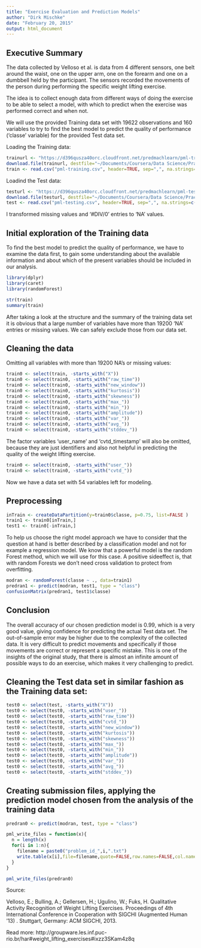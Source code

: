 ```yaml
---
title: "Exercise Evaluation and Prediction Models"
author: "Dirk Mischke"
date: "February 20, 2015"
output: html_document
---
```

## Executive Summary

The data collected by Velloso et al. is data from 4 different sensors, one belt around the
waist, one on the upper arm, one on the forearm and one on a dumbbell held by the participant.
The sensors recorded the movements of the person during performing the specific weight 
lifting exercise.

The idea is to collect enough data from different ways of doing the exercise to be able to
select a model, with which to predict when the exercise was performed correct and when not.

We will use the provided Training data set with 19622 observations and 160 variables
to try to find the best model to predict the quality of performance ('classe' variable)
for the provided Test data set.

Loading the Training data:
```r
trainurl <- "https://d396qusza40orc.cloudfront.net/predmachlearn/pml-training.csv"
download.file(trainurl, destfile="~/Documents/Coursera/Data Science/Practical Machine Learning/Course Project/pml-training.csv", method="curl")
train <- read.csv("pml-training.csv", header=TRUE, sep=",", na.strings=c("NA","#DIV/0!",""))
```
Loadind the Test data:
```r
testurl <- "https://d396qusza40orc.cloudfront.net/predmachlearn/pml-testing.csv"
download.file(testurl, destfile="~/Documents/Coursera/Data Science/Practical Machine Learning/Course Project/pml-testing.csv", method="curl")
test <- read.csv("pml-testing.csv", header=TRUE, sep=",", na.strings=c("NA","#DIV/0!",""))
```
I transformed missing values and '#DIV/0' entries to 'NA' values.

## Initial exploration of the Training data

To find the best model to predict the quality of performance, we have to examine the data
first, to gain some understanding about the available information and about which of the 
present variables should be included in our analysis.

```r
library(dplyr)
library(caret)
library(randomForest)
```

```r
str(train)
summary(train)
```

After taking a look at the structure and the summary of the training data set it is obvious that a large number of variables have more than 19200 'NA' entries or missing values. We can safely exclude those from our data set.

## Cleaning the data

Omitting all variables with more than 19200 NA's or missing values:

```r
train0 <- select(train, -starts_with("X"))
train0 <- select(train0, -starts_with("raw_time"))
train0 <- select(train0, -starts_with("new_window"))
train0 <- select(train0, -starts_with("kurtosis"))
train0 <- select(train0, -starts_with("skewness"))
train0 <- select(train0, -starts_with("max_"))
train0 <- select(train0, -starts_with("min_"))
train0 <- select(train0, -starts_with("amplitude"))
train0 <- select(train0, -starts_with("var_"))
train0 <- select(train0, -starts_with("avg_"))
train0 <- select(train0, -starts_with("stddev_"))
```

The factor variables 'user_name' and 'cvtd_timestamp' will also be omitted, because
they are just identifiers and also not helpful in predicting the quality of the weight lifting exercise.

```r
train0 <- select(train0, -starts_with("user_"))
train0 <- select(train0, -starts_with("cvtd_"))
```
Now we have a data set with 54 variables left for modeling.

## Preprocessing

```r
inTrain <- createDataPartition(y=train0$classe, p=0.75, list=FALSE )
train1 <- train0[inTrain,]
test1 <- train0[-inTrain,]
```

To help us choose the right model approach we have to consider that the question at hand
is better described by a classification model and not for example a regression model.
We know that a powerful model is the random Forest method, which we will use for this
case. A positive sideeffect is, that with random Forests we don't need cross validation
to protect from overfitting.
```r
modran <- randomForest(classe ~ ., data=train1)
predran1 <- predict(modran, test1, type = "class")
confusionMatrix(predran1, test1$classe)
```

## Conclusion

The overall accuracy of our chosen prediction model is 0.99, which is a very good
value, giving confidence for predicting the actual Test data set. The out-of-sample
error may be higher due to the complexity of the collected data. It is very difficult
to predict movements and specifically if those movements are correct or represent
a specific mistake. This is one of the insights of the original study, that there
is almost an infinite amount of possible ways to do an exercise, which makes it very
challenging to predict.

## Cleaning the Test data set in similar fashion as the Training data set:
```r
test0 <- select(test, -starts_with("X"))
test0 <- select(test0, -starts_with("user_"))
test0 <- select(test0, -starts_with("raw_time"))
test0 <- select(test0, -starts_with("cvtd_"))
test0 <- select(test0, -starts_with("new_window"))
test0 <- select(test0, -starts_with("kurtosis"))
test0 <- select(test0, -starts_with("skewness"))
test0 <- select(test0, -starts_with("max_"))
test0 <- select(test0, -starts_with("min_"))
test0 <- select(test0, -starts_with("amplitude"))
test0 <- select(test0, -starts_with("var_"))
test0 <- select(test0, -starts_with("avg_"))
test0 <- select(test0, -starts_with("stddev_"))
```

## Creating submission files, applying the prediction model chosen from the analysis of the training data 

```r
predran0 <- predict(modran, test, type = "class")

pml_write_files = function(x){
  n = length(x)
  for(i in 1:n){
    filename = paste0("problem_id_",i,".txt")
    write.table(x[i],file=filename,quote=FALSE,row.names=FALSE,col.names=FALSE)
  }
}

pml_write_files(predran0)
```

Source:

Velloso, E.; Bulling, A.; Gellersen, H.; Ugulino, W.; Fuks, H. Qualitative Activity Recognition of Weight Lifting Exercises. Proceedings of 4th International Conference in Cooperation with SIGCHI (Augmented Human '13) . Stuttgart, Germany: ACM SIGCHI, 2013.

Read more: http://groupware.les.inf.puc-rio.br/har#weight_lifting_exercises#ixzz3SKam4z8q

